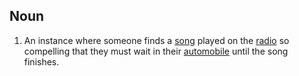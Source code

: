 ==Noun==
#An instance where someone finds a [[song]] played on the [[radio]] so compelling that they must wait in their [[automobile]] until the song finishes.